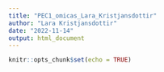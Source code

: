 ```yaml
---
title: "PEC1_omicas_Lara_Kristjansdottir"
author: "Lara Kristjansdottir"
date: "2022-11-14"
output: html_document
---
```


```r
knitr::opts_chunk$set(echo = TRUE)
```


